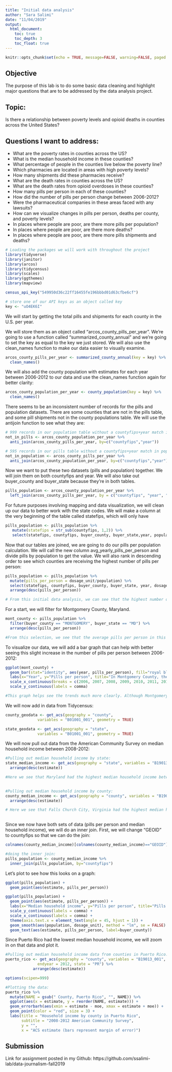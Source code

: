 ```yaml
---
title: "Initial data analysis"
author: "Sara Salimi"
date: "11/04/2019"
output:
  html_document:
    toc: true
    toc_depth: 3
    toc_float: true
---
```


```r
knitr::opts_chunk$set(echo = TRUE, message=FALSE, warning=FALSE, paged.print=TRUE)
```

## Objective

The purpose of this lab is to do some basic data cleaning and highlight major questions that are to be addressed by the data analysis project.  

## Topic: 
Is there a relationship between poverty levels and opioid deaths in counties across the United States? 

## Questions I want to address: 
- What are the poverty rates in counties across the US?
- What is the median household income in these counties?
- What percentage of people in the counties live below the poverty line?
- Which pharmacies are located in areas with high poverty levels?
- How many shipments did these pharmacies receive?
- What are the death rates in counties across the US?
- What are the death rates from opioid overdoses in these counties?
- How many pills per person in each of these counties?
- How did the number of pills per person change between 2006-2012?
- Were the pharmaceutical companies in these areas faced with any lawsuits?
- How can we visualize changes in pills per person, deaths per county, and poverty levels?
- In places where people are poor, are there more pills per population?
- In places where people are poor, are there more deaths?
- In places where people are poor, are there more pills shipments and deaths?

```r

# Loading the packages we will work with throughout the project
library(tidyverse)
library(janitor)
library(arcos)
library(tidycensus)
library(scales)
library(ggthemes)
library(mapview)

census_api_key("549950d36c22ff16455fe196bbbd01d63cfbe6cf")

```


```r
# store one of our API keys as an object called key
key <- "uO4EK6I"
```

We will start by getting the total pills and shipments for each county in the U.S. per year.  

We will store them as an object called "arcos_county_pills_per_year".  We're going to use a function called "summarized_county_annual" and we're going to set the key as equal to the key we just stored. We will also use the clean_names function to make our data easier to visually examine. 

```r
arcos_county_pills_per_year <- summarized_county_annual(key = key) %>%
  clean_names()
```


We will also add the county population with estimates for each year between 2006-2012 to our data and use the clean_names function again for better clarity:

```r
arcos_county_population_per_year <- county_population(key = key) %>%
  clean_names()

```

There seems to be an inconsistent number of records for the pills and population datasets. There are some counties that are not in the pills table, and some pill shipments not in the county populations table. We will use the antijoin function to see what they are: 


```r
# 999 records in our population table without a countyfips+year match in our pills table
not_in_pills <- arcos_county_population_per_year %>%
  anti_join(arcos_county_pills_per_year, by=c("countyfips","year"))

# 595 records in our pills table without a countyfips+year match in population table.  
not_in_population <- arcos_county_pills_per_year %>%
  anti_join(arcos_county_population_per_year, by=c("countyfips","year"))
```

Now we want to put these two datasets (pills and population) together. We will join them on both countyfips and year. We will also take out buyer_county and buyer_state because they're in both tables. 


```r
pills_population <- arcos_county_population_per_year %>%
  left_join(arcos_county_pills_per_year, by = c("countyfips", "year", "buyer_county","buyer_state"))
```

For future purposes involving mapping and data visualization, we will clean up our data to better work with the state codes. We will make a column at the very beginning of the table called statefips, which will only have 


```r
pills_population <- pills_population %>%
   mutate(statefips = str_sub(countyfips, 1,2)) %>%
   select(statefips, countyfips, buyer_county, buyer_state,year, population,dosage_unit)

```

Now that our tables are joined, we are going to do our pills per population calculation. We will call the new column avg_yearly_pills_per_person and divide pills by population to get the value. We will also rank in descending order to see which counties are receiving the highest number of pills per person: 

```r
pills_population <- pills_population %>%
  mutate(pills_per_person = dosage_unit/population) %>%
  select(statefips, countyfips, buyer_county, buyer_state, year, dosage_unit, population, pills_per_person) %>%
  arrange(desc(pills_per_person))

# From this initial data analysis, we can see that the highest number of pills per person are in Leavenworth, Kansas between 2006-2008. Since there are so many counties we are looking at, we will proceed to do some filtering to get a better sense of what's going on. 

```

For a start, we will filter for Montgomery County, Maryland. 

```r
mont_county <- pills_population %>%
  filter(buyer_county == "MONTGOMERY", buyer_state == "MD") %>%
  arrange(desc(pills_per_person))

#From this selection, we see that the average pills per person in this county was at almost 17 pills per person, a number that increased from 12 pills in 2006. 
```

To visualize our data, we will add a bar graph that can help with better seeing this slight increase in the number of pills per person between 2006-2012:

```r
ggplot(mont_county) +
  geom_bar(stat="identity", aes(year, pills_per_person), fill="royal blue") +
  labs(x="Year", y="Pills per person", title="In Montgomery County, the number of pills per person slightly increased between 2006-2012.", caption = "Source: DEA ARCOS database, via Washington Post") +
  scale_x_continuous(breaks = c(2006, 2007, 2008, 2009, 2010, 2011, 2012)) +
  scale_y_continuous(labels = comma)

#This graph helps see the trends much more clearly. Although Montgomery County doesn't seem to have a drastic change in the number of pills per person, other counties might have a more noticeable change. For the rest of the data analysis, I will sample a few other counties and then add in the poverty data to further analyze. 

```

We will now add in data from Tidycensus:  

```r

county_geodata <- get_acs(geography = "county",
              variables = "B01001_001", geometry = TRUE)

state_geodata <- get_acs(geography = "state",
              variables = "B01001_001", geometry = TRUE)

```

We will now pull out data from the American Community Survey on median household income between 2008-2012:

```r
#Pulling out median household income by state:
state_median_income <- get_acs(geography = "state", variables = "B19013_001", endyear = 2012) %>%
  arrange(desc(estimate))

#Here we see that Maryland had the highest median household income between 2008-2012, and Puerto Rico had the lowest. 
              
```

```r
#Pulling out median household income by county:
county_median_income <- get_acs(geography = "county", variables = "B19013_001", endyear = 2012) %>%
  arrange(desc(estimate))

# Here we see that Falls Church City, Virginia had the highest median household income, and Lares Municipio, Puerto Rico had the lowest. 
            
```

Since we now have both sets of data (pills per person and median household income), we will do an inner join. First, we will change "GEOID" to countyfips so that we can do the join: 

```r
colnames(county_median_income)[colnames(county_median_income)=="GEOID"] <- "countyfips"
```

```r
#doing the inner join: 
pills_population <- county_median_income %>%
  inner_join(pills_population, by="countyfips")

```

Let's plot to see how this looks on a graph: 

```r

ggplot(pills_population) +
  geom_point(aes(estimate, pills_per_person))

```

```r
ggplot(pills_population) +
  geom_point(aes(estimate, pills_per_person)) +
  labs(x="Median household income", y="Pills per person", title="Pills per person by county median household income in the United States", caption = "Source: DEA ARCOS database, via Washington Post", fill="buyer_county") +
  scale_y_continuous(labels = comma) +
  scale_x_continuous(labels = comma) + 
  theme(axis.text.x = element_text(angle = 45, hjust = 1)) +
  geom_smooth(aes(population, dosage_unit), method = "lm", se = FALSE) +
  geom_text(aes(estimate, pills_per_person, label=buyer_county))

```



Since Puerto Rico had the lowest median household income, we will zoom in on that data and plot it. 

```r
#Pulling out median household income data from counties in Puerto Rico: 
puerto_rico <- get_acs(geography = "county", variables = "B19013_001", survey = "acs5", 
              endyear = 2012, state = "PR") %>%
            arrange(desc(estimate))

options(scipen=999)

```

```r
#Plotting the data: 
puerto_rico %>%
  mutate(NAME = gsub(" County, Puerto Rico", "", NAME)) %>%
  ggplot(aes(x = estimate, y = reorder(NAME, estimate))) +
  geom_errorbarh(aes(xmin = estimate - moe, xmax = estimate + moe)) +
  geom_point(color = "red", size = 3) +
  labs(title = "Household income by county in Puerto Rico",
       subtitle = "2008-2012 American Community Survey",
       y = "",
       x = "ACS estimate (bars represent margin of error)")


```





## Submission

Link for assignment posted in my Github: https://github.com/ssalimi-lab/data-journalism-fall2019  

